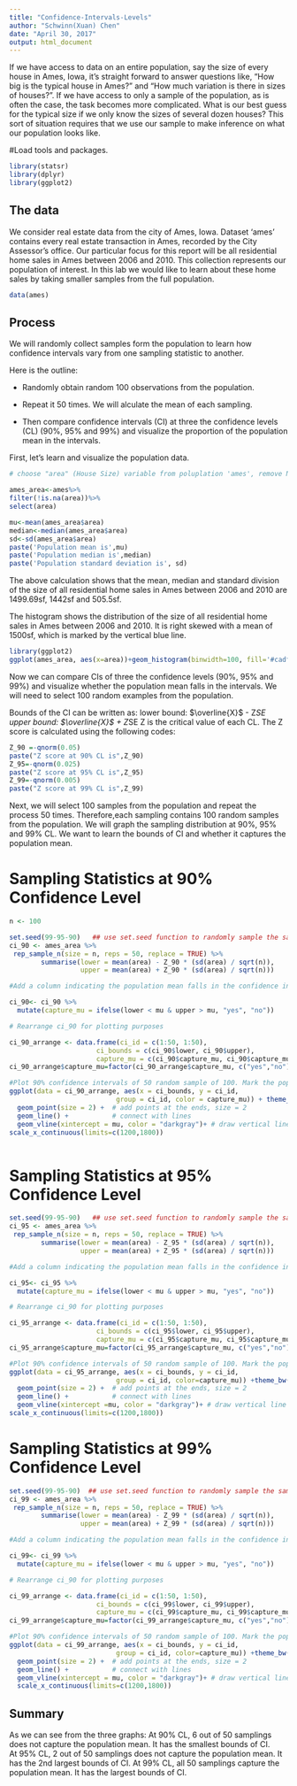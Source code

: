 ---
title: "Confidence-Intervals-Levels"
author: "Schwinn(Xuan) Chen"
date: "April 30, 2017"
output: html_document
---


If we have access to data on an entire population, say the size of every house in Ames, Iowa, it's straight forward to answer questions like, "How big is the typical house in Ames?" and "How much variation is there in sizes of houses?". If we have access to only a sample of the population, as is often the case, the task becomes more complicated. What is our best guess for the typical size if we only know the sizes of several dozen houses? This sort of situation requires that we use our sample to make inference on what our population looks like.

#Load tools and packages.

```{r load-packages, message=FALSE}
library(statsr)
library(dplyr)
library(ggplot2)
```

## The data

We consider real estate data from the city of Ames, Iowa. Dataset 'ames' contains every real estate transaction in Ames, recorded by the City Assessor's  office. Our particular focus for this report will be all residential home sales in Ames between 2006 and 2010.  This collection represents our population of interest. In this lab we would like to learn about these home sales by taking 
smaller samples from the full population.

```{r load-data}
data(ames)
```

## Process

We will randomly collect samples form the population to learn how confidence intervals vary from one sampling statistic to another.

Here is the outline:

-   Randomly obtain random  100 observations from the population. 

-   Repeat it 50 times. We will alculate the mean of each sampling.

-   Then compare confidence intervals (CI) at three the confidence levels  (CL) (90%, 95% and 99%) and visualize the proportion of the population mean in the intervals. 

First, let's learn and visualize the population data.


```{r}
# choose "area" (House Size) variable from poluplation 'ames', remove NA data, and assigned a new dataframe named ames_area, calculate mu=mean, sd, and median.

ames_area<-ames%>%
filter(!is.na(area))%>%
select(area)

mu<-mean(ames_area$area)
median<-median(ames_area$area)
sd<-sd(ames_area$area)
paste('Population mean is',mu)
paste('Population median is',median)
paste('Population standard deviation is', sd)

```
The above calculation shows that the mean, median and standard division of the size of all residential home sales in Ames between 2006 and 2010 are 1499.69sf, 1442sf and 505.5sf.

The histogram shows the distribution of the size of all residential home sales in Ames between 2006 and 2010. It is right skewed with a mean of 1500sf, which is marked by the vertical blue line. 
```{r}
library(ggplot2)
ggplot(ames_area, aes(x=area))+geom_histogram(binwidth=100, fill='#cadfb7')+theme_bw()+ylab('Count')+xlab('House Size (sf)')+ggtitle('Size Distribution of All Residential Home Sales in Ames between 2006 and 2010')+ geom_vline(aes(xintercept=mu),color="blue", linetype="dashed", size=1)+ geom_text(aes(x=1499.69, label="mean=1500sf", y=100), colour="blue", angle=90, vjust = 1.3, text=element_text(size=11))
```


Now we can compare CIs of three the confidence levels (90%, 95% and 99%) and visualize whether the  population mean falls  in the intervals.
We will need to select 100 random examples from the population.

Bounds of the CI can be written as:
lower bound: $\overline{X}$ - Z*SE
upper bound: $\overline{X}$ + Z*SE
Z is the critical value of each CL.
The Z score is calculated using the following codes:
```{r}
Z_90 =-qnorm(0.05)
paste("Z score at 90% CL is",Z_90)
Z_95=-qnorm(0.025)
paste("Z score at 95% CL is",Z_95)
Z_99=-qnorm(0.005)
paste("Z score at 99% CL is",Z_99)
```

Next, we will select 100 samples from the population and repeat the process 50 times. Therefore,each sampling contains 100 random samples from the population. 
We will graph the sampling distribution at 90%, 95% and 99% CL. We want to learn the bounds of CI and whether it captures the population mean. 

# Sampling Statistics at 90% Confidence Level

```{r sample}
n <- 100

set.seed(99-95-90)   ## use set.seed function to randomly sample the same data points
ci_90 <- ames_area %>%
 rep_sample_n(size = n, reps = 50, replace = TRUE) %>%
        summarise(lower = mean(area) - Z_90 * (sd(area) / sqrt(n)),
                  upper = mean(area) + Z_90 * (sd(area) / sqrt(n)))

#Add a column indicating the population mean falls in the confidence interval or not

ci_90<- ci_90 %>%
  mutate(capture_mu = ifelse(lower < mu & upper > mu, "yes", "no"))

# Rearrange ci_90 for plotting purposes

ci_90_arrange <- data.frame(ci_id = c(1:50, 1:50),
                      ci_bounds = c(ci_90$lower, ci_90$upper),
                      capture_mu = c(ci_90$capture_mu, ci_90$capture_mu))
ci_90_arrange$capture_mu=factor(ci_90_arrange$capture_mu, c("yes","no"))

#Plot 90% confidence intervals of 50 random sample of 100. Mark the population mean  
ggplot(data = ci_90_arrange, aes(x = ci_bounds, y = ci_id, 
                           group = ci_id, color = capture_mu)) + theme_bw()+labs(x='House Size', y='Sample ID', title='Bounds of Size of 50 Random Houses at 90% CL' )+scale_fill_discrete(name="Capture Population Mean")+
  geom_point(size = 2) +  # add points at the ends, size = 2
  geom_line() +           # connect with lines
  geom_vline(xintercept = mu, color = "darkgray")+ # draw vertical line
scale_x_continuous(limits=c(1200,1800))



```


# Sampling Statistics at 95% Confidence Level

```{r}

set.seed(99-95-90)   ## use set.seed function to randomly sample the same data points
ci_95 <- ames_area %>%
 rep_sample_n(size = n, reps = 50, replace = TRUE) %>%
        summarise(lower = mean(area) - Z_95 * (sd(area) / sqrt(n)),
                  upper = mean(area) + Z_95 * (sd(area) / sqrt(n)))

#Add a column indicating the population mean falls in the confidence interval or not

ci_95<- ci_95 %>%
  mutate(capture_mu = ifelse(lower < mu & upper > mu, "yes", "no"))

# Rearrange ci_90 for plotting purposes

ci_95_arrange <- data.frame(ci_id = c(1:50, 1:50),
                      ci_bounds = c(ci_95$lower, ci_95$upper),
                      capture_mu = c(ci_95$capture_mu, ci_95$capture_mu))
ci_95_arrange$capture_mu=factor(ci_95_arrange$capture_mu, c("yes","no"))

#Plot 90% confidence intervals of 50 random sample of 100. Mark the population mean  
ggplot(data = ci_95_arrange, aes(x = ci_bounds, y = ci_id, 
                           group = ci_id, color=capture_mu)) +theme_bw()+labs(x='House Size', y='Sample ID', title='Bounds of Size of 50 Random Houses at 95% CL' )+scale_fill_discrete(name="Capture Population Mean")+
  geom_point(size = 2) +  # add points at the ends, size = 2
  geom_line() +           # connect with lines
  geom_vline(xintercept =mu, color = "darkgray")+ # draw vertical line
scale_x_continuous(limits=c(1200,1800))


```


# Sampling Statistics at 99% Confidence Level

```{r}
set.seed(99-95-90)  ## use set.seed function to randomly sample the same data points
ci_99 <- ames_area %>%
 rep_sample_n(size = n, reps = 50, replace = TRUE) %>%
        summarise(lower = mean(area) - Z_99 * (sd(area) / sqrt(n)),
                  upper = mean(area) + Z_99 * (sd(area) / sqrt(n)))

#Add a column indicating the population mean falls in the confidence interval or not

ci_99<- ci_99 %>%
  mutate(capture_mu = ifelse(lower < mu & upper > mu, "yes", "no"))

# Rearrange ci_90 for plotting purposes

ci_99_arrange <- data.frame(ci_id = c(1:50, 1:50),
                      ci_bounds = c(ci_99$lower, ci_99$upper),
                      capture_mu = c(ci_99$capture_mu, ci_99$capture_mu))
ci_99_arrange$capture_mu=factor(ci_99_arrange$capture_mu, c("yes","no"))

#Plot 90% confidence intervals of 50 random sample of 100. Mark the population mean  
ggplot(data = ci_99_arrange, aes(x = ci_bounds, y = ci_id, 
                           group = ci_id, color=capture_mu)) +theme_bw()+labs(x='House Size', y='Sample ID', title='Bounds of Size of 50 Random Houses at 99% CL' )+scale_fill_discrete(name="Capture Population Mean")+
  geom_point(size = 2) +  # add points at the ends, size = 2
  geom_line() +           # connect with lines
  geom_vline(xintercept = mu, color = "darkgray")+ # draw vertical line
  scale_x_continuous(limits=c(1200,1800))
```


## Summary
As we can see from the three graphs:
At 90% CL, 6 out of 50 samplings does not capture the population mean. It has the smallest bounds of CI.  
At 95% CL, 2 out of 50 samplings does not capture the population mean. It has the 2nd largest bounds of CI. 
At 99% CL,  all 50 samplings capture the population mean. It has the largest bounds of CI. 




